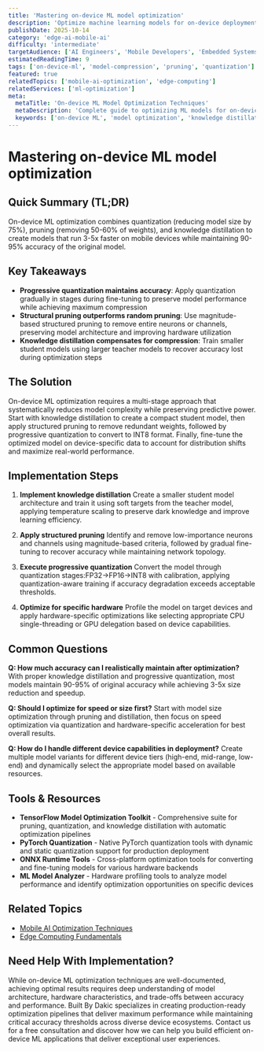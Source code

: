 ```yaml
---
title: 'Mastering on-device ML model optimization'
description: 'Optimize machine learning models for on-device deployment to achieve minimal memory usage, maximum speed, and extended battery life.'
publishDate: 2025-10-14
category: 'edge-ai-mobile-ai'
difficulty: 'intermediate'
targetAudience: ['AI Engineers', 'Mobile Developers', 'Embedded Systems Developers']
estimatedReadingTime: 9
tags: ['on-device-ml', 'model-compression', 'pruning', 'quantization']
featured: true
relatedTopics: ['mobile-ai-optimization', 'edge-computing']
relatedServices: ['ml-optimization']
meta:
  metaTitle: 'On-device ML Model Optimization Techniques'
  metaDescription: 'Complete guide to optimizing ML models for on-device deployment with quantization, pruning, and knowledge distillation techniques.'
  keywords: ['on-device ML', 'model optimization', 'knowledge distillation', 'neural network pruning']
---
```


# Mastering on-device ML model optimization

## Quick Summary (TL;DR)

On-device ML optimization combines quantization (reducing model size by 75%), pruning (removing 50-60% of weights), and knowledge distillation to create models that run 3-5x faster on mobile devices while maintaining 90-95% accuracy of the original model.

## Key Takeaways

- **Progressive quantization maintains accuracy**: Apply quantization gradually in stages during fine-tuning to preserve model performance while achieving maximum compression
- **Structural pruning outperforms random pruning**: Use magnitude-based structured pruning to remove entire neurons or channels, preserving model architecture and improving hardware utilization
- **Knowledge distillation compensates for compression**: Train smaller student models using larger teacher models to recover accuracy lost during optimization steps

## The Solution

On-device ML optimization requires a multi-stage approach that systematically reduces model complexity while preserving predictive power. Start with knowledge distillation to create a compact student model, then apply structured pruning to remove redundant weights, followed by progressive quantization to convert to INT8 format. Finally, fine-tune the optimized model on device-specific data to account for distribution shifts and maximize real-world performance.

## Implementation Steps

1. **Implement knowledge distillation**
   Create a smaller student model architecture and train it using soft targets from the teacher model, applying temperature scaling to preserve dark knowledge and improve learning efficiency.

2. **Apply structured pruning**
   Identify and remove low-importance neurons and channels using magnitude-based criteria, followed by gradual fine-tuning to recover accuracy while maintaining network topology.

3. **Execute progressive quantization**
   Convert the model through quantization stages:FP32→FP16→INT8 with calibration, applying quantization-aware training if accuracy degradation exceeds acceptable thresholds.

4. **Optimize for specific hardware**
   Profile the model on target devices and apply hardware-specific optimizations like selecting appropriate CPU single-threading or GPU delegation based on device capabilities.

## Common Questions

**Q: How much accuracy can I realistically maintain after optimization?**
With proper knowledge distillation and progressive quantization, most models maintain 90-95% of original accuracy while achieving 3-5x size reduction and speedup.

**Q: Should I optimize for speed or size first?**
Start with model size optimization through pruning and distillation, then focus on speed optimization via quantization and hardware-specific acceleration for best overall results.

**Q: How do I handle different device capabilities in deployment?**
Create multiple model variants for different device tiers (high-end, mid-range, low-end) and dynamically select the appropriate model based on available resources.

## Tools & Resources

- **TensorFlow Model Optimization Toolkit** - Comprehensive suite for pruning, quantization, and knowledge distillation with automatic optimization pipelines
- **PyTorch Quantization** - Native PyTorch quantization tools with dynamic and static quantization support for production deployment
- **ONNX Runtime Tools** - Cross-platform optimization tools for converting and fine-tuning models for various hardware backends
- **ML Model Analyzer** - Hardware profiling tools to analyze model performance and identify optimization opportunities on specific devices

## Related Topics

- [Mobile AI Optimization Techniques]({{/topics/mobile-ai-optimization}})
- [Edge Computing Fundamentals]({{/topics/edge-computing}})

## Need Help With Implementation?

While on-device ML optimization techniques are well-documented, achieving optimal results requires deep understanding of model architecture, hardware characteristics, and trade-offs between accuracy and performance. Built By Dakic specializes in creating production-ready optimization pipelines that deliver maximum performance while maintaining critical accuracy thresholds across diverse device ecosystems. Contact us for a free consultation and discover how we can help you build efficient on-device ML applications that deliver exceptional user experiences.
